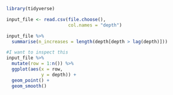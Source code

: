 
```r
library(tidyverse)

input_file <- read.csv(file.choose(),
                       col.names = "depth") 

input_file %>%
  summarise(n_increases = length(depth[depth > lag(depth)]))

#I want to inspect this
input_file %>%
  mutate(row = 1:n()) %>%
  ggplot(aes(x = row,
             y = depth)) +
  geom_point() +
  geom_smooth()
```



